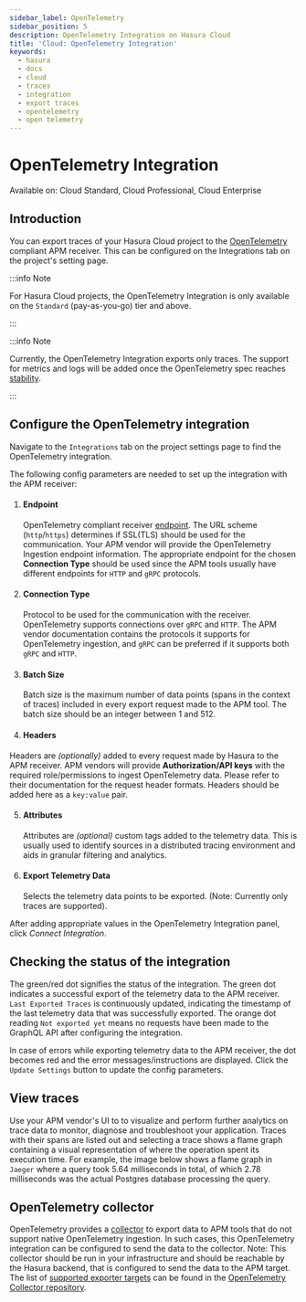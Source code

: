```yaml
---
sidebar_label: OpenTelemetry
sidebar_position: 5
description: OpenTelemetry Integration on Hasura Cloud
title: 'Cloud: OpenTelemetry Integration'
keywords:
  - hasura
  - docs
  - cloud
  - traces
  - integration
  - export traces
  - opentelemetry
  - open telemetry
---
```



# OpenTelemetry Integration

<div className="badge badge--primary heading-badge">
  Available on: Cloud Standard, Cloud Professional, Cloud Enterprise
</div>

## Introduction

You can export traces of your Hasura Cloud project to the [OpenTelemetry](https://opentelemetry.io/) compliant APM
receiver. This can be configured on the Integrations tab on the project's setting page.

:::info Note

For Hasura Cloud projects, the OpenTelemetry Integration is only available on the `Standard` (pay-as-you-go) tier and
above.

:::

:::info Note

Currently, the OpenTelemetry Integration exports only traces. The support for metrics and logs will be added once the
OpenTelemetry spec reaches [stability](https://opentelemetry.io/status/#current-status).

:::

## Configure the OpenTelemetry integration

Navigate to the `Integrations` tab on the project settings page to find the OpenTelemetry integration.

<Thumbnail src="/img/observability/integrate-opentelemetry.png" alt="Select OpenTelemetry Integration" width="1146px" />

The following config parameters are needed to set up the integration with the APM receiver:

1. #### Endpoint

   OpenTelemetry compliant receiver
   [endpoint](https://opentelemetry.io/docs/reference/specification/protocol/exporter/#configuration-options). The URL
   scheme (`http`/`https`) determines if SSL(TLS) should be used for the communication. Your APM vendor will provide the
   OpenTelemetry Ingestion endpoint information. The appropriate endpoint for the chosen **Connection Type** should be
   used since the APM tools usually have different endpoints for `HTTP` and `gRPC` protocols.

2. #### Connection Type

   Protocol to be used for the communication with the receiver. OpenTelemetry supports connections over `gRPC` and
   `HTTP`. The APM vendor documentation contains the protocols it supports for OpenTelemetry ingestion, and `gRPC` can
   be preferred if it supports both `gRPC` and `HTTP`.

3. #### Batch Size

   Batch size is the maximum number of data points (spans in the context of traces) included in every export request
   made to the APM tool. The batch size should be an integer between 1 and 512.

4. #### Headers

Headers are <em>(optionally)</em> added to every request made by Hasura to the APM receiver. APM vendors will provide
**Authorization/API keys** with the required role/permissions to ingest OpenTelemetry data. Please refer to their
documentation for the request header formats. Headers should be added here as a `key:value` pair.

5. #### Attributes

   Attributes are <em>(optional)</em> custom tags added to the telemetry data. This is usually used to identify sources
   in a distributed tracing environment and aids in granular filtering and analytics.

6. #### Export Telemetry Data

   Selects the telemetry data points to be exported. (Note: Currently only traces are supported).

After adding appropriate values in the OpenTelemetry Integration panel, click <em>Connect Integration</em>.

<Thumbnail
  src="/img/observability/configure-opentelemetry.png"
  alt="Configure OpenTelemetry Integration"
  width="437px"
/>

## Checking the status of the integration

The green/red dot signifies the status of the integration. The green dot indicates a successful export of the telemetry
data to the APM receiver. `Last Exported Traces` is continuously updated, indicating the timestamp of the last telemetry
data that was successfully exported. The orange dot reading `Not exported yet` means no requests have been made to the
GraphQL API after configuring the integration.

<Thumbnail
  src="/img/observability/configure-opentelemetry-done.png"
  alt="OpenTelemetry Integration successfully configured"
  width="1146px"
/>

In case of errors while exporting telemetry data to the APM receiver, the dot becomes red and the error
messages/instructions are displayed. Click the `Update Settings` button to update the config parameters.

<Thumbnail
  src="/img/observability/configure-opentelemetry-fail.png"
  alt="Opentelemetry Integration unable to push data"
  width="1146px"
/>

## View traces

Use your APM vendor's UI to to visualize and perform further analytics on trace data to monitor, diagnose and
troubleshoot your application. Traces with their spans are listed out and selecting a trace shows a flame graph
containing a visual representation of where the operation spent its execution time. For example, the image below shows a
flame graph in `Jaeger` where a query took 5.64 milliseconds in total, of which 2.78 milliseconds was the actual
Postgres database processing the query.

<Thumbnail
  src="/img/observability/jaeger-trace-flame-graph.png"
  alt="Flame graph for a trace entry in Jaeger"
  width="1146px"
/>

## OpenTelemetry collector

OpenTelemetry provides a [collector](https://opentelemetry.io/docs/collector/) to export data to APM tools that do not
support native OpenTelemetry ingestion. In such cases, this OpenTelemetry integration can be configured to send the data
to the collector. Note: This collector should be run in your infrastructure and should be reachable by the Hasura
backend, that is configured to send the data to the APM target. The list of
[supported exporter targets](https://github.com/open-telemetry/opentelemetry-collector-contrib/tree/main/exporter) can
be found in the [OpenTelemetry Collector repository](https://github.com/open-telemetry/opentelemetry-collector-contrib).
